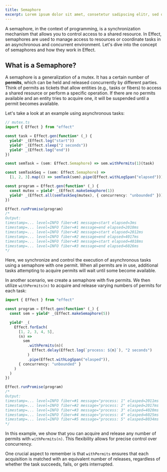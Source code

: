 ```yaml
---
title: Semaphore
excerpt: Lorem ipsum dolor sit amet, consetetur sadipscing elitr, sed diam nonumy eirmod tempor invidunt ut labore.
---
```


A semaphore, in the context of programming, is a synchronization mechanism that allows you to control access to a shared resource. In Effect, semaphores are used to manage access to resources or coordinate tasks in an asynchronous and concurrent environment. Let's dive into the concept of semaphores and how they work in Effect.

## What is a Semaphore?

A semaphore is a generalization of a mutex. It has a certain number of **permits**, which can be held and released concurrently by different parties. Think of permits as tickets that allow entities (e.g., tasks or fibers) to access a shared resource or perform a specific operation. If there are no permits available and an entity tries to acquire one, it will be suspended until a permit becomes available.

Let's take a look at an example using asynchronous tasks:

```ts filename="mutex.ts" twoslash
// mutex.ts
import { Effect } from "effect"

const task = Effect.gen(function* (_) {
  yield* _(Effect.log("start"))
  yield* _(Effect.sleep("2 seconds"))
  yield* _(Effect.log("end"))
})

const semTask = (sem: Effect.Semaphore) => sem.withPermits(1)(task)

const semTaskSeq = (sem: Effect.Semaphore) =>
  [1, 2, 3].map(() => semTask(sem).pipe(Effect.withLogSpan("elapsed")))

const program = Effect.gen(function* (_) {
  const mutex = yield* _(Effect.makeSemaphore(1))
  yield* _(Effect.all(semTaskSeq(mutex), { concurrency: "unbounded" }))
})

Effect.runPromise(program)
/*
Output:
timestamp=... level=INFO fiber=#1 message=start elapsed=3ms
timestamp=... level=INFO fiber=#1 message=end elapsed=2010ms
timestamp=... level=INFO fiber=#2 message=start elapsed=2012ms
timestamp=... level=INFO fiber=#2 message=end elapsed=4017ms
timestamp=... level=INFO fiber=#3 message=start elapsed=4018ms
timestamp=... level=INFO fiber=#3 message=end elapsed=6026ms
*/
```

Here, we synchronize and control the execution of asynchronous tasks using a semaphore with one permit. When all permits are in use, additional tasks attempting to acquire permits will wait until some become available.

In another scenario, we create a semaphore with five permits. We then utilize `withPermits(n)` to acquire and release varying numbers of permits for each task:

```ts twoslash
import { Effect } from "effect"

const program = Effect.gen(function* (_) {
  const sem = yield* _(Effect.makeSemaphore(5))

  yield* _(
    Effect.forEach(
      [1, 2, 3, 4, 5],
      (n) =>
        sem
          .withPermits(n)(
            Effect.delay(Effect.log(`process: ${n}`), "2 seconds")
          )
          .pipe(Effect.withLogSpan("elasped")),
      { concurrency: "unbounded" }
    )
  )
})

Effect.runPromise(program)
/*
Output:
timestamp=... level=INFO fiber=#1 message="process: 1" elasped=2011ms
timestamp=... level=INFO fiber=#2 message="process: 2" elasped=2017ms
timestamp=... level=INFO fiber=#3 message="process: 3" elasped=4020ms
timestamp=... level=INFO fiber=#4 message="process: 4" elasped=6025ms
timestamp=... level=INFO fiber=#5 message="process: 5" elasped=8034ms
*/
```

In this example, we show that you can acquire and release any number of permits with `withPermits(n)`. This flexibility allows for precise control over concurrency.

One crucial aspect to remember is that `withPermits` ensures that each acquisition is matched with an equivalent number of releases, regardless of whether the task succeeds, fails, or gets interrupted.
